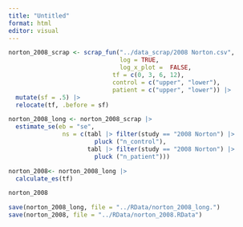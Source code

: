 ```yaml
---
title: "Untitled"
format: html
editor: visual
---
```


```r
norton_2008_scrap <- scrap_fun("../data_scrap/2008 Norton.csv",
                               log = TRUE,
                               log_x_plot =  FALSE,
                             tf = c(0, 3, 6, 12), 
                             control = c("upper", "lower"), 
                             patient = c("upper", "lower")) |> 
  mutate(sf = .5) |> 
  relocate(tf, .before = sf)
```

```r
norton_2008_long <- norton_2008_scrap |> 
  estimate_se(eb = "se", 
               ns = c(tabl |> filter(study == "2008 Norton") |> 
                        pluck ("n_control"), 
                      tabl |> filter(study == "2008 Norton") |> 
                        pluck ("n_patient")))

norton_2008<- norton_2008_long |> 
  calculate_es(tf)

norton_2008
```

```r
save(norton_2008_long, file = "../RData/norton_2008_long.")
save(norton_2008, file = "../RData/norton_2008.RData")
```
